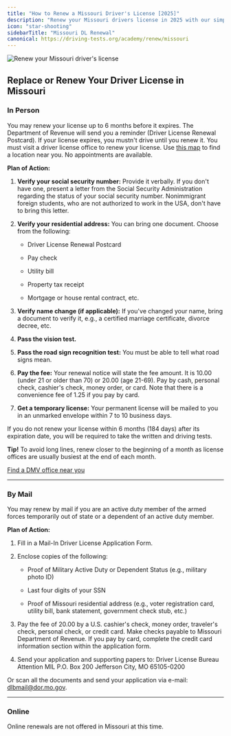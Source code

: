 ```yaml
---
title: "How to Renew a Missouri Driver's License [2025]"
description: "Renew your Missouri drivers license in 2025 with our simple, step-by-step guide. Find all the necessary requirements, forms, fees, and online renewal options to ensure a hassle-free experience. Stay legal and avoid fines - start your renewal process now!"
icon: "star-shooting"
sidebarTitle: "Missouri DL Renewal"
canonical: https://driving-tests.org/academy/renew/missouri
---
```


![Renew your Missouri driver's license](https://driving-tests.org/wp-content/uploads/2024/07/renew-missouri-drivers-license.jpg)

## Replace or Renew Your Driver License in Missouri

### In Person

You may renew your license up to 6 months before it expires. The Department of Revenue will send you a reminder (Driver License Renewal Postcard). If your license expires, you mustn't drive until you renew it. You must visit a driver license office to renew your license. Use [this map](https://driving-tests.org/dmv-near-me/) to find a location near you. No appointments are available.

**Plan of Action:**

1. **Verify your social security number:** Provide it verbally. If you don't have one, present a letter from the Social Security Administration regarding the status of your social security number. Nonimmigrant foreign students, who are not authorized to work in the USA, don't have to bring this letter.

2. **Verify your residential address:** You can bring one document. Choose from the following:

   * Driver License Renewal Postcard

   * Pay check

   * Utility bill

   * Property tax receipt

   * Mortgage or house rental contract, etc.

3. **Verify name change (if applicable):** If you've changed your name, bring a document to verify it, e.g., a certified marriage certificate, divorce decree, etc.

4. **Pass the vision test.**

5. **Pass the road sign recognition test:** You must be able to tell what road signs mean.

6. **Pay the fee:** Your renewal notice will state the fee amount. It is 10.00 (under 21 or older than 70) or 20.00 (age 21-69). Pay by cash, personal check, cashier's check, money order, or card. Note that there is a convenience fee of 1.25 if you pay by card.

7. **Get a temporary license:** Your permanent license will be mailed to you in an unmarked envelope within 7 to 10 business days.

If you do not renew your license within 6 months (184 days) after its expiration date, you will be required to take the written and driving tests.

**Tip!** To avoid long lines, renew closer to the beginning of a month as license offices are usually busiest at the end of each month.

[Find a DMV office near you](https://driving-tests.org/dmv-near-me/)

***

### By Mail

You may renew by mail if you are an active duty member of the armed forces temporarily out of state or a dependent of an active duty member.

**Plan of Action:**

1. Fill in a Mail-In Driver License Application Form.

2. Enclose copies of the following:

   * Proof of Military Active Duty or Dependent Status (e.g., military photo ID)

   * Last four digits of your SSN

   * Proof of Missouri residential address (e.g., voter registration card, utility bill, bank statement, government check stub, etc.)

3. Pay the fee of 20.00 by a U.S. cashier's check, money order, traveler's check, personal check, or credit card. Make checks payable to Missouri Department of Revenue. If you pay by card, complete the credit card information section within the application form.

4. Send your application and supporting papers to:
   Driver License Bureau Attention MIL P.O. Box 200 Jefferson City, MO 65105-0200

Or scan all the documents and send your application via e-mail: [dlbmail@dor.mo.gov](mailto:dlbmail@dor.mo.gov).

***

### Online

Online renewals are not offered in Missouri at this time.

<Snippet file="renewal-state-block.mdx" />